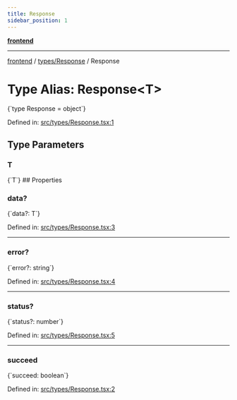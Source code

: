 ```yaml
---
title: Response
sidebar_position: 1
---
```



[**frontend**](../../..)

***

[frontend](../../..) / [types/Response](..) / Response

# Type Alias: Response\<T\>

<CodeBlock language="ts">
{`type Response<T> = object`}
</CodeBlock>

Defined in: [src/types/Response.tsx:1](https://github.com/svsticky/CommitteeClash/blob/e5fd1c9fb89fe447a4c38e43ebba51eb1e51230c/frontend/src/types/Response.tsx#L1)

## Type Parameters

### T
<CodeBlock language="ts">
{`T`}
</CodeBlock>
## Properties

### data?

<CodeBlock language="ts">
{`data?: T`}
</CodeBlock>

Defined in: [src/types/Response.tsx:3](https://github.com/svsticky/CommitteeClash/blob/e5fd1c9fb89fe447a4c38e43ebba51eb1e51230c/frontend/src/types/Response.tsx#L3)

***

### error?

<CodeBlock language="ts">
{`error?: string`}
</CodeBlock>

Defined in: [src/types/Response.tsx:4](https://github.com/svsticky/CommitteeClash/blob/e5fd1c9fb89fe447a4c38e43ebba51eb1e51230c/frontend/src/types/Response.tsx#L4)

***

### status?

<CodeBlock language="ts">
{`status?: number`}
</CodeBlock>

Defined in: [src/types/Response.tsx:5](https://github.com/svsticky/CommitteeClash/blob/e5fd1c9fb89fe447a4c38e43ebba51eb1e51230c/frontend/src/types/Response.tsx#L5)

***

### succeed

<CodeBlock language="ts">
{`succeed: boolean`}
</CodeBlock>

Defined in: [src/types/Response.tsx:2](https://github.com/svsticky/CommitteeClash/blob/e5fd1c9fb89fe447a4c38e43ebba51eb1e51230c/frontend/src/types/Response.tsx#L2)
